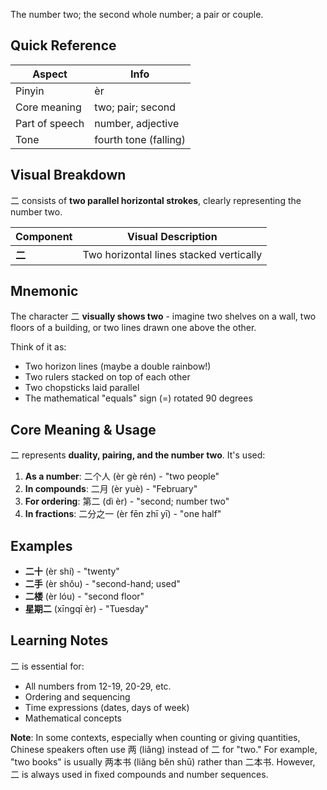 The number two; the second whole number; a pair or couple.

## Quick Reference

| Aspect        | Info               |
| ------------- | ------------------ |
| Pinyin        | èr                 |
| Core meaning  | two; pair; second  |
| Part of speech| number, adjective  |
| Tone          | fourth tone (falling) |

## Visual Breakdown

二 consists of **two parallel horizontal strokes**, clearly representing the number two.

| Component | Visual Description |
| --------- | ------------------ |
| **二**    | Two horizontal lines stacked vertically |

## Mnemonic

The character 二 **visually shows two** - imagine two shelves on a wall, two floors of a building, or two lines drawn one above the other.

Think of it as:
- Two horizon lines (maybe a double rainbow!)
- Two rulers stacked on top of each other
- Two chopsticks laid parallel
- The mathematical "equals" sign (=) rotated 90 degrees

## Core Meaning & Usage

二 represents **duality, pairing, and the number two**. It's used:

1. **As a number**: 二个人 (èr gè rén) - "two people"
2. **In compounds**: 二月 (èr yuè) - "February" 
3. **For ordering**: 第二 (dì èr) - "second; number two"
4. **In fractions**: 二分之一 (èr fēn zhī yī) - "one half"

## Examples

- **二十** (èr shí) - "twenty"
- **二手** (èr shǒu) - "second-hand; used"
- **二楼** (èr lóu) - "second floor"
- **星期二** (xīngqī èr) - "Tuesday"

## Learning Notes

二 is essential for:
- All numbers from 12-19, 20-29, etc.
- Ordering and sequencing
- Time expressions (dates, days of week)
- Mathematical concepts

**Note**: In some contexts, especially when counting or giving quantities, Chinese speakers often use 两 (liǎng) instead of 二 for "two." For example, "two books" is usually 两本书 (liǎng běn shū) rather than 二本书. However, 二 is always used in fixed compounds and number sequences.
